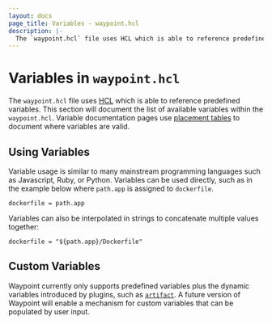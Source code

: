 ```yaml
---
layout: docs
page_title: Variables - waypoint.hcl
description: |-
  The `waypoint.hcl` file uses HCL which is able to reference predefined variables. This section will document the list of available variables within the `waypoint.hcl`.
---
```


# Variables in `waypoint.hcl`

The `waypoint.hcl` file uses [HCL](https://github.com/hashicorp/hcl) which
is able to reference predefined variables. This section will document the
list of available variables within the `waypoint.hcl`. Variable documentation
pages use [placement tables](/docs/waypoint-hcl#placement-tables)
to document where variables are valid.

## Using Variables

Variable usage is similar to many mainstream programming languages such
as Javascript, Ruby, or Python. Variables can be used directly, such as
in the example below where `path.app` is assigned to `dockerfile`.

```hcl
dockerfile = path.app
```

Variables can also be interpolated in strings to concatenate multiple
values together:

```hcl
dockerfile = "${path.app}/Dockerfile"
```

## Custom Variables

Waypoint currently only supports predefined variables plus the dynamic
variables introduced by plugins, such as [`artifact`](variables/artifact). A future version
of Waypoint will enable a mechanism for custom variables that can be populated
by user input.
